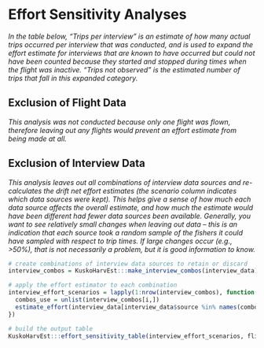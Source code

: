 
# Effort Sensitivity Analyses {-}

::: {.small data-latex=""}
_In the table below, "Trips per interview" is an estimate of how many actual trips occurred per interview that was conducted, and is used to expand the effort estimate for interviews that are known to have occurred but could not have been counted because they started and stopped during times when the flight was inactive. "Trips not observed" is the estimated number of trips that fall in this expanded category._
:::

## Exclusion of Flight Data {-}

::: {.small data-latex=""}
_This analysis was not conducted because only one flight was flown, therefore leaving out any flights would prevent an effort estimate from being made at all._
:::

## Exclusion of Interview Data {-}

:::{.small data-latex=""}
_This analysis leaves out all combinations of interview data sources and re-calculates the drift net effort estimates (the scenario column indicates which data sources were kept). This helps give a sense of how much each data source affects the overall estimate, and how much the estimate would have been different had fewer data sources been available. Generally, you want to see relatively small changes when leaving out data -- this is an indication that each source took a random sample of the fishers it could have sampled with respect to trip times. If large changes occur (e.g., >50%), that is not necessarily a problem, but it is good information to know._
:::

```r
# create combinations of interview data sources to retain or discard
interview_combos = KuskoHarvEst:::make_interview_combos(interview_data)

# apply the effort estimator to each combination
interview_effort_scenarios = lapply(1:nrow(interview_combos), function(i) {
  combos_use = unlist(interview_combos[i,])
  estimate_effort(interview_data[interview_data$source %in% names(combos_use)[which(combos_use)],], flight_data, gear = "drift", method = "dbl_exp")
})

# build the output table
KuskoHarvEst:::effort_sensitivity_table(interview_effort_scenarios, flight_data, interview_combos)
```

\clearpage

